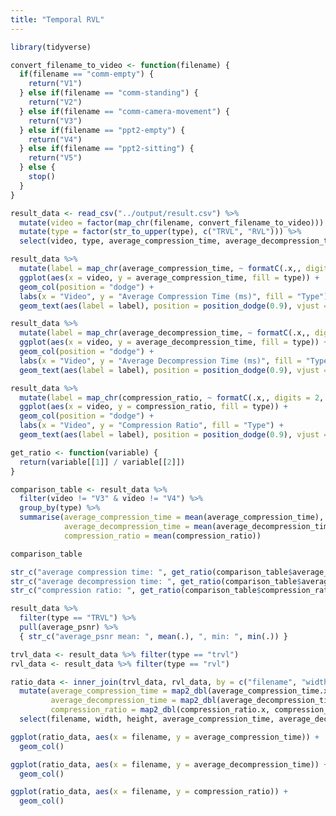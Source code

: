 ```yaml
---
title: "Temporal RVL"
---
```


```r
library(tidyverse)

convert_filename_to_video <- function(filename) {
  if(filename == "comm-empty") {
    return("V1")
  } else if(filename == "comm-standing") {
    return("V2")
  } else if(filename == "comm-camera-movement") {
    return("V3")
  } else if(filename == "ppt2-empty") {
    return("V4")
  } else if(filename == "ppt2-sitting") {
    return("V5")
  } else {
    stop()
  }
}

result_data <- read_csv("../output/result.csv") %>%
  mutate(video = factor(map_chr(filename, convert_filename_to_video))) %>%
  mutate(type = factor(str_to_upper(type), c("TRVL", "RVL"))) %>%
  select(video, type, average_compression_time, average_decompression_time, compression_ratio, average_psnr)
```
```r
result_data %>%
  mutate(label = map_chr(average_compression_time, ~ formatC(.x,, digits = 2, format = "f"))) %>%
  ggplot(aes(x = video, y = average_compression_time, fill = type)) +
  geom_col(position = "dodge") +
  labs(x = "Video", y = "Average Compression Time (ms)", fill = "Type") +
  geom_text(aes(label = label), position = position_dodge(0.9), vjust = -0.5)

result_data %>%
  mutate(label = map_chr(average_decompression_time, ~ formatC(.x,, digits = 2, format = "f"))) %>%
  ggplot(aes(x = video, y = average_decompression_time, fill = type)) +
  geom_col(position = "dodge") +
  labs(x = "Video", y = "Average Decompression Time (ms)", fill = "Type") +
  geom_text(aes(label = label), position = position_dodge(0.9), vjust = -0.5)

result_data %>%
  mutate(label = map_chr(compression_ratio, ~ formatC(.x,, digits = 2, format = "f"))) %>%
  ggplot(aes(x = video, y = compression_ratio, fill = type)) +
  geom_col(position = "dodge") +
  labs(x = "Video", y = "Compression Ratio", fill = "Type") +
  geom_text(aes(label = label), position = position_dodge(0.9), vjust = -0.5)
```

```r
get_ratio <- function(variable) {
  return(variable[[1]] / variable[[2]])
}

comparison_table <- result_data %>%
  filter(video != "V3" & video != "V4") %>%
  group_by(type) %>%
  summarise(average_compression_time = mean(average_compression_time),
            average_decompression_time = mean(average_decompression_time),
            compression_ratio = mean(compression_ratio))

comparison_table

str_c("average compression time: ", get_ratio(comparison_table$average_compression_time))
str_c("average decompression time: ", get_ratio(comparison_table$average_decompression_time))
str_c("compression ratio: ", get_ratio(comparison_table$compression_ratio))

result_data %>%
  filter(type == "TRVL") %>%
  pull(average_psnr) %>%
  { str_c("average_psnr mean: ", mean(.), ", min: ", min(.)) }
```


```r
trvl_data <- result_data %>% filter(type == "trvl")
rvl_data <- result_data %>% filter(type == "rvl")

ratio_data <- inner_join(trvl_data, rvl_data, by = c("filename", "width", "height")) %>%
  mutate(average_compression_time = map2_dbl(average_compression_time.x, average_compression_time.y, ~ .x / .y),
         average_decompression_time = map2_dbl(average_decompression_time.x, average_decompression_time.y, ~ .x / .y),
         compression_ratio = map2_dbl(compression_ratio.x, compression_ratio.y, ~ .x / .y)) %>%
  select(filename, width, height, average_compression_time, average_decompression_time, compression_ratio)

ggplot(ratio_data, aes(x = filename, y = average_compression_time)) +
  geom_col()

ggplot(ratio_data, aes(x = filename, y = average_decompression_time)) +
  geom_col()

ggplot(ratio_data, aes(x = filename, y = compression_ratio)) +
  geom_col()
```
